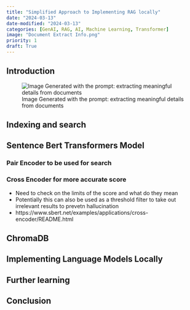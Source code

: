 ```yaml
---
title: "Simplified Approach to Implementing RAG locally"
date: "2024-03-13"
date-modified: "2024-03-13"
categories: [GenAI, RAG, AI, Machine Learning, Transformer]
image: "Document Extract Info.png"
priority: 1
draft: True
---
```


## Introduction

![Image Generated with the prompt: extracting meaningful details from documents]("Document Extract Info.png")

## Indexing and search

## Sentence Bert Transformers Model

### Pair Encoder to be used for search

### Cross Encoder for more accurate score

- Need to check on the limits of the score and what do they mean
- Potentially this can also be used as a threshold filter to take out irrelevant results to prevetn hallucination
- https://www.sbert.net/examples/applications/cross-encoder/README.html

## ChromaDB

## Implementing Language Models Locally

## Further learning

## Conclusion

